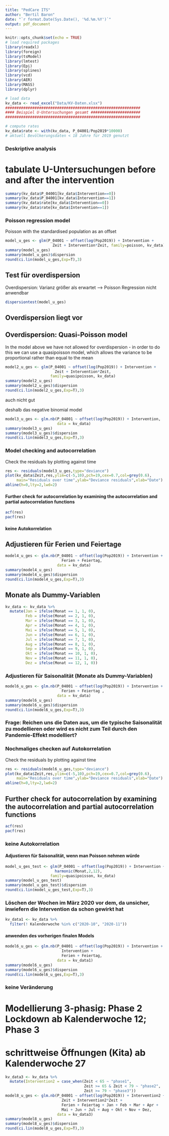 ```yaml
---
title: "PedCare ITS"
author: "Bertil Baron"
date: "`r format.Date(Sys.Date(), '%d.%m.%Y')`"
output: pdf_document
---
```


```r
knitr::opts_chunk$set(echo = TRUE)
# load required packages
library(readxl)
library(foreign)
library(tsModel)
library(lmtest)
library(Epi)
library(splines)
library(vcd)
library(AER)
library(MASS)
library(dplyr)

# load data
kv_data <- read_excel("Data/KV-Daten.xlsx")
############################################################
#### Beispiel U-Untersuchungen gesamt ######################
############################################################

# compute rates
kv_data$rate <- with(kv_data, P_04001/Pop2019*10000)
# aktuell Bevölkerungsdaten < 18 Jahre für 2019 genutzt
```

### Deskriptive analysis ###
# tabulate U-Untersuchungen before and after the intervention
```r
summary(kv_data$P_04001[kv_data$Intervention==0])
summary(kv_data$P_04001[kv_data$Intervention==1])
summary(kv_data$rate[kv_data$Intervention==0])
summary(kv_data$rate[kv_data$Intervention==1])

```


### Poisson regression model
Poisson with the standardised population as an offset

```r
model_u_ges <- glm(P_04001 ~ offset(log(Pop2019)) + Intervention +
                     Zeit + Intervention*Zeit, family=poisson, kv_data)
summary(model_u_ges)
summary(model_u_ges)$dispersion
round(ci.lin(model_u_ges,Exp=T),3)

```


## Test für overdispersion
Overdispersion: Varianz größer als erwartet --> Poisson Regression nicht anwendbar
```r
dispersiontest(model_u_ges)

```
 
## Overdispersion liegt vor

## Overdispersion: Quasi-Poisson model
In the model above we have not allowed for overdispersion - in order to do this we can use a quasipoisson model, which allows the variance to be proportional rather than equal to the mean
```r
model2_u_ges <- glm(P_04001 ~ offset(log(Pop2019)) + Intervention +
                      Zeit + Intervention*Zeit,
                    family=quasipoisson, kv_data)
summary(model2_u_ges)
summary(model2_u_ges)$dispersion
round(ci.lin(model2_u_ges,Exp=T),3)
```

auch nicht gut

deshalb das negative binomial model

```r
model3_u_ges <- glm.nb(P_04001 ~ offset(log(Pop2019)) + Intervention,
                       data = kv_data)
summary(model3_u_ges)
summary(model3_u_ges)$dispersion
round(ci.lin(model3_u_ges,Exp=T),3)

```


### Model checking and autocorrelation
Check the residuals by plotting against time
```r
res <- residuals(model3_u_ges,type="deviance")
plot(kv_data$Zeit,res,ylim=c(-5,10),pch=19,cex=0.7,col=grey(0.6),
     main="Residuals over time",ylab="Deviance residuals",xlab="Date")
abline(h=0,lty=2,lwd=2)

```

#### Further check for autocorrelation by examining the autocorrelation and partial autocorrelation functions
```r
acf(res)
pacf(res)

```

#### keine Autokorrelation

## Adjustieren für Ferien und Feiertage

```r
model4_u_ges <- glm.nb(P_04001 ~ offset(log(Pop2019)) + Intervention +
                         Ferien + Feiertag,
                       data = kv_data)
summary(model4_u_ges)
summary(model4_u_ges)$dispersion
round(ci.lin(model4_u_ges,Exp=T),3)

```

## Monate als Dummy-Variablen
```r
kv_data <- kv_data %>%
  mutate(Jan = ifelse(Monat == 1, 1, 0),
         Feb = ifelse(Monat == 2, 1, 0),
         Mar = ifelse(Monat == 3, 1, 0),
         Apr = ifelse(Monat == 4, 1, 0),
         Mai = ifelse(Monat == 5, 1, 0),
         Jun = ifelse(Monat == 6, 1, 0),
         Jul = ifelse(Monat == 7, 1, 0),
         Aug = ifelse(Monat == 8, 1, 0),
         Sep = ifelse(Monat == 9, 1, 0),
         Okt = ifelse(Monat == 10, 1, 0),
         Nov = ifelse(Monat == 11, 1, 0),
         Dez = ifelse(Monat == 12, 1, 0))

```


### Adjustieren für Saisonalität (Monate als Dummy-Variablen)
```r
model6_u_ges <- glm.nb(P_04001 ~ offset(log(Pop2019)) + Intervention +
                         Ferien + Feiertag ,
                       data = kv_data)
summary(model6_u_ges)
summary(model6_u_ges)$dispersion
round(ci.lin(model6_u_ges,Exp=T),3)

```

### Frage: Reichen uns die Daten aus, um die typische Saisonalität zu modellieren oder wird es nicht zum Teil durch den Pandemie-Effekt modelliert?

### Nochmaliges checken auf Autokorrelation
Check the residuals by plotting against time
```r
res <- residuals(model6_u_ges,type="deviance")
plot(kv_data$Zeit,res,ylim=c(-5,10),pch=19,cex=0.7,col=grey(0.6),
     main="Residuals over time",ylab="Deviance residuals",xlab="Date")
abline(h=0,lty=2,lwd=2)

```

## Further check for autocorrelation by examining the autocorrelation and partial autocorrelation functions
```r
acf(res)
pacf(res)

```

### keine Autokorrelation

#### Adjustieren für Saisonalität, wenn man Poisson nehmen würde

```r
model_u_ges_test <- glm(P_04001 ~ offset(log(Pop2019)) + Intervention +
                      harmonic(Monat,2,12),
                    family=quasipoisson, kv_data)
summary(model_u_ges_test)
summary(model_u_ges_test)$dispersion
round(ci.lin(model_u_ges_test,Exp=T),3)

```


### Löschen der Wochen im März 2020 vor dem, da unsicher, inwiefern die Intervention da schon gewirkt hat
```r
kv_data1 <- kv_data %>%
  filter(! Kalenderwoche %in% c("2020-10", "2020-11"))

```

#### anwenden des vorherigen finalen Models
```r
model6_u_ges <- glm.nb(P_04001 ~ offset(log(Pop2019)) + Intervention +
                         Intervention +
                         Ferien + Feiertag,
                       data = kv_data1)
summary(model6_u_ges)
summary(model6_u_ges)$dispersion
round(ci.lin(model6_u_ges,Exp=T),3)

```

### keine Veränderung

# Modellierung 3-phasig: Phase 2 Lockdown ab Kalenderwoche 12; Phase 3
# schrittweise Öffnungen (Kita) ab Kalenderwoche 27
```r
kv_data3 <- kv_data %>%
  mutate(Intervention2 = case_when(Zeit < 65 ~ "phase1",
                                   Zeit >= 65 & Zeit < 79 ~ "phase2",
                                   Zeit >= 79 ~ "phase3"))
model8_u_ges <- glm.nb(P_04001 ~ offset(log(Pop2019)) + Intervention2 +
                         Zeit + Intervention2*Zeit +
                         Ferien + Feiertag + Jan + Feb + Mar + Apr +
                         Mai + Jun + Jul + Aug + Okt + Nov + Dez,
                       data = kv_data3)
summary(model8_u_ges)
summary(model8_u_ges)$dispersion
round(ci.lin(model8_u_ges,Exp=T),3)

```

